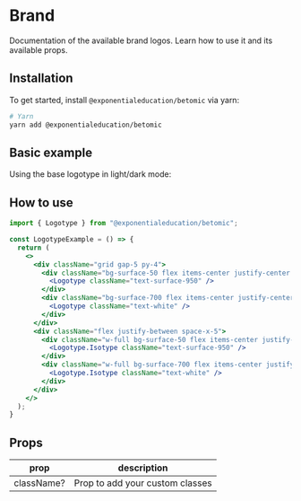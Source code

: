 
# Brand
Documentation of the available brand logos. Learn how to use it and its available props.

## Installation
To get started, install `@exponentialeducation/betomic` via yarn:

```bash
# Yarn
yarn add @exponentialeducation/betomic
```

## Basic example
Using the base logotype in light/dark mode:
<LogotypeExamples />

## How to use
```jsx highlight=8,11,16,19
import { Logotype } from "@exponentialeducation/betomic";

const LogotypeExample = () => {
  return (
    <>
      <div className="grid gap-5 py-4">
        <div className="bg-surface-50 flex items-center justify-center py-8 rounded-md">
          <Logotype className="text-surface-950" />
        </div>
        <div className="bg-surface-700 flex items-center justify-center py-8 rounded-md">
          <Logotype className="text-white" />
        </div>
      </div>
      <div className="flex justify-between space-x-5">
        <div className="w-full bg-surface-50 flex items-center justify-center p-10 rounded-md">
          <Logotype.Isotype className="text-surface-950" />
        </div>
        <div className="w-full bg-surface-700 flex items-center justify-center p-10 rounded-md">
          <Logotype.Isotype className="text-white" />
        </div>
      </div>
    </>
  );
}
```

## Props
<table className="min-w-full divide-y divide-gray-200">
  <thead>
    <tr>
      <th scope="col" className="border-l-0 border-r-0 px-6 py-3 text-left text-xs font-medium text-gray-500 uppercase tracking-wider">
        prop
      </th>
      <th scope="col" className="border-l-0 border-r-0 px-6 py-3 text-left text-xs font-medium text-gray-500 uppercase tracking-wider">
        description
      </th>
    </tr>
  </thead>
  <tbody className="divide-y divide-gray-200">
    <tr>
      <td className="border-l-0 border-r-0 px-6 py-4 text-sm font-medium text-gray-500">
        className?
      </td>
      <td className="border-l-0 border-r-0 px-6 py-4 text-sm font-medium text-gray-500">
        Prop to add your custom classes
      </td>
    </tr>
  </tbody>
</table>